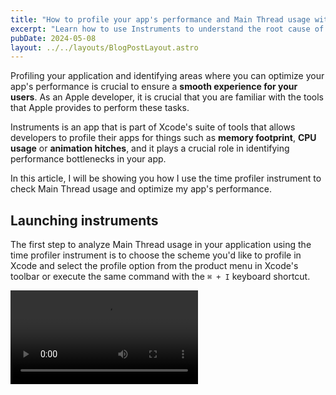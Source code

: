 ```yaml
---
title: "How to profile your app's performance and Main Thread usage with Instruments and os_signposts"
excerpt: "Learn how to use Instruments to understand the root cause of app hangs and high Main Thread usage and identify areas where you can optimize your app's performance."
pubDate: 2024-05-08
layout: ../../layouts/BlogPostLayout.astro
---
```



Profiling your application and identifying areas where you can optimize your app's performance is crucial to ensure a **smooth experience for your users**. As an Apple developer, it is crucial that you are familiar with the tools that Apple provides to perform these tasks.  

Instruments is an app that is part of Xcode's suite of tools that allows developers to profile their apps for things such as **memory footprint**, **CPU usage** or **animation hitches**, and it plays a crucial role in identifying performance bottlenecks in your app.

In this article, I will be showing you how I use the time profiler instrument to check Main Thread usage and optimize my app's performance.

## Launching instruments

The first step to analyze Main Thread usage in your application using the time profiler instrument is to choose the scheme you'd like to profile in Xcode and select the profile option from the product menu in Xcode's toolbar or execute the same command with the `⌘ + I` keyboard shortcut.

<Video src="/assets/posts/time-profiler-instruments/launch-instruments.mp4" />

This command will open the Instruments app and prompt you to choose a **profiling template**. In this article, we will use the **Time Profiler template**, but I would encourage you to explore the rest and pick the one that best suits your needs.

## Recording a trace

Once you have a new window open in Instruments, you will be able to start recording a trace session by clicking the red record button in the top left corner of the window. 

This will launch the selected application, which should be the scheme you built for profiling in Xcode, ready for you to interact with it. At this point, you can start navigating to the area of the app you are interested in profiling:

<Video src="/assets/posts/time-profiler-instruments/record.mp4" />

Once you have performed all interactions and visited all the areas of your app you are interested in profiling, you can stop the recording by clicking the stop button in the top left corner of the window.

### ⚠️ Some issues you might encounter

There are a couple of common issues that you might come across when recording a trace and, in this section, I will show you how to get around them.

#### The data volume is too high

If you see that the trace stops recording data and shows a warning saying that **the data volume is too high** for a recording mode of 'Immediate', you will need to change the mode in the recording settings to either 'Deferred' or 'Windowed'.

One thing you need to know is that in both these modes you will **lose the ability to see the data being logged in real-time**.

To change the recording mode, long-press the record button, select the 'Recording Options' menu item, expand the 'Global Options' section and change the 'Recording Mode' to 'Deferred' or 'Last x seconds'.

<Video src="/assets/posts/time-profiler-instruments/deferred.mp4" />

#### No symbol names on Xcode 15.3

If you are using **Xcode 15.3**, you might notice that the symbol names are not being displayed in the trace's call stack information and you will only be able to see memory addresses:

![](/assets/posts/time-profiler-instruments/no-symbols.webp)

This issue makes the results from the recording **incredibly hard to parse and analyze**. The only mode that seems to load symbols correctly is the 'Deferred' mode, which is the one I have used in this article.

## Inspecting the trace

Once you finish recording, you will be able to inspect the trace in Instruments. The time profiler offers a lot of information about the performance of your app, but for this article, we will be focusing on thread usage and hangs:

![](/assets/posts/time-profiler-instruments/recorded-trace.webp)

The Main Thread is responsible for **updating the UI and handling user interactions**. It is crucial that this thread **is not blocked** for long periods of time as doing so will result in issues such as unresponsive UIs, jankiness or dropped frames in animations.

Let's see where we can find the Main Thread usage in the newly recorded trace:

![](/assets/posts/time-profiler-instruments/threads-trace.webp)

We can select the 'Threads' filter and then expand the relevant lane to see the Main Thread activity. In this view, you can see the Main Thread activity and focus on areas where the CPU usage is high, like this one for instance:

![](/assets/posts/time-profiler-instruments/time-window.webp)

As shown in the image above, the view below the graphs will show the stack traces for the selected window of time. This is where you can identify **the functions that are causing the high CPU usage** and start optimizing them or **even moving them to a background thread** where possible. 

To reduce noise from system libraries and help you achieve better focus, I recommend you tick the 'Separate by Thread', 'Hide System Libraries' and 'Flatten Recursion' settings from the 'Call Tree' menu at the bottom of the window.

Let's now focus on the stack trace for the selected time window and try to find areas for improvement. I always start by looking at the 'Heaviest stack trace' pane on the right-hand side and then find the culprit function call in the stack trace:

![](/assets/posts/time-profiler-instruments/heaviest-trace.webp)

As you can see and albeit not too significant, there is a cache service that is doing work on the Main Thread, which shouldn't be the case. One possible optimization would be to move it to a background thread.

Another thing you can do when profiling your app is look at the 'Hangs' lane and see which portions of the stack trace in the Main Thread are causing an app hang. Identifying and fixing these issues is crucial to ensure a **smooth experience for your users**:

![](/assets/posts/time-profiler-instruments/hangs.webp)

Once you have looked through all potential bottlenecks from your code, you can untick the 'Hide System Libraries' option and look at the system calls for optimization ideas.

## Signposting

Another useful feature of instruments is the ability to add signposts to your code to help you identify areas of interest in the trace. This is particularly useful when you have a lot of similar calls and you want **to differentiate them in the trace** or **want to measure the time taken for a specific operation**.

For example, I know that saving information is a complex and time-consuming operation in my app, as it involves making a call to the backend, updating a bunch of in-memory models and saving data to disk.

To better understand the time taken for this operation and have visual feedback in the trace, I can create an instance of [OSSignposter](https://developer.apple.com/documentation/os/ossignposter) and record an interval:

```swift:AppDetailsManager.swift
private func saveInformation() async throws {
    guard let app, 
            let ascVersionInformation, 
            let bundleId = Bundle.main.bundleIdentifier else { 
            return 
    }
    
    let logger = Logger(subsystem: bundleId, category: "Persistence")
    let signposter = OSSignposter(logger: logger)
    let signpostId = signposter.makeSignpostID()
    let state = signposter.beginInterval("saveData", id: signpostId)
    let createdLocalizations = try await app.save(versionInformation, from: ascVersionInformation)
    signposter.emitEvent("Saved on the back end", id: signpostId)
    self.ascVersionInformation = versionInformation
    updateAvailableVersion(with: versionInformation)
    signposter.endInterval("saveData", state)
}
```

Now, you can profile a scheme of your app again with the time profiler instrument and add an `os_signpost` lane to see the events come in:

<Video src="/assets/posts/time-profiler-instruments/sign-posts.mp4" />

You can find the specific signpost for your logger in the 'Signposts' section of the trace and, as you hover over it, you will get visual feedback of how long the recorded interval took:

![](/assets/posts/time-profiler-instruments/sign-post.webp)


